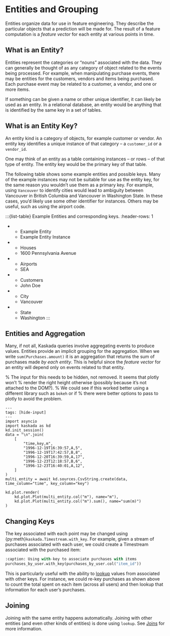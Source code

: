 # Entities and Grouping

Entities organize data for use in feature engineering.
They describe the particular objects that a prediction will be made for.
The result of a feature computation is a _feature vector_ for each entity at various points in time.

## What is an Entity?
Entities represent the categories or "nouns" associated with the data.
They can generally be thought of as any category of object related to the events being processed.
For example, when manipulating purchase events, there may be entities for the customers, vendors and items being purchased.
Each purchase event may be related to a customer, a vendor, and one or more items.

If something can be given a name or other unique identifier, it can likely be used as an entity.
In a relational database, an entity would be anything that is identified by the same key in a set of tables.

## What is an Entity Key?
An entity kind is a category of objects, for example customer or vendor.
An entity key identifies a unique instance of that category -- a `customer_id` or a `vendor_id`.

One may think of an entity as a table containing instances -- or rows -- of that type of entity.
The entity key would be the primary key of that table.

The following table shows some example entities and possible keys.
Many of the example instances may not be suitable for use as the entity key, for the same reason you wouldn't use them as a primary key.
For example, using `Vancouver` to identify cities would lead to ambiguity between Vancouver in British Columbia and Vancouver in Washington State.
In these cases, you'd likely use some other identifier for instances.
Others may be useful, such as using the airport code.

:::{list-table} Example Entities and corresponding keys.
:header-rows: 1

* - Example Entity
  - Example Entity Instance
* - Houses
  - 1600 Pennsylvania Avenue
* - Airports
  - SEA
* - Customers
  - John Doe
* - City
  - Vancouver
* - State
  - Washington
:::

## Entities and Aggregation

Many, if not all, Kaskada queries involve aggregating events to produce values.
Entities provide an implicit grouping for the aggregation.
When we write `sum(Purchases.amount)` it is an aggregation that returns the sum of purchases made _by each entity_.
This is helpful since the _feature vector_ for an entity will depend only on events related to that entity.

% The input for this needs to be hidden, not removed. It seems that plotly won't
% render the right height otherwise (possibly because it's not attached to the DOM?).
% We could see if this worked better using a different library such as `bokeh` or if
% there were better options to pass to plotly to avoid the problem.
```
---
tags: [hide-input]
---
import asyncio
import kaskada as kd
kd.init_session()
data = "\n".join(
    [
        "time,key,m",
        "1996-12-19T16:39:57,A,5",
        "1996-12-19T17:42:57,B,8",
        "1996-12-20T16:39:59,A,17",
        "1996-12-23T12:18:57,B,6",
        "1996-12-23T16:40:01,A,12",
    ]
)
multi_entity = await kd.sources.CsvString.create(data, time_column="time", key_column="key")

kd.plot.render(
    kd.plot.Plot(multi_entity.col("m"), name="m"),
    kd.plot.Plot(multi_entity.col("m").sum(), name="sum(m)")
)
```


## Changing Keys

The key associated with each point may be changed using {py:meth}`kaskada.Timestream.with_key`.
For example, given a stream of purchases associated with each user, we could create a Timestream associated with the purchased item:

```python
:caption: Using with-key to associate purchases with items
purchases_by_user.with_key(purchases_by_user.col("item_id"))
```

This is particularly useful with the ability to [lookup](joins.qmd#explicit-lookups) values from associated with other keys.
For instance, we could re-key purchases as shown above to count the total spent on each item (across all users) and then lookup that information for each user's purchases.

## Joining

Joining with the same entity happens automatically.
Joining with other entities (and even other kinds of entities) is done using `lookup`.
See [Joins](joins.qmd) for more information.